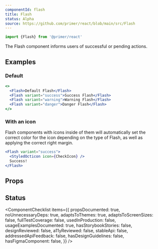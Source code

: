 ```yaml
---
componentId: flash
title: Flash
status: Alpha
source: https://github.com/primer/react/blob/main/src/Flash
---
```



```js
import {Flash} from '@primer/react'
```

The Flash component informs users of successful or pending actions.

## Examples

### Default

```jsx live
<>
  <Flash>Default Flash</Flash>
  <Flash variant="success">Success Flash</Flash>
  <Flash variant="warning">Warning Flash</Flash>
  <Flash variant="danger">Danger Flash</Flash>
</>
```

### With an icon

Flash components with icons inside of them will automatically set the correct color for the icon depending on the type of Flash, as well as applying the correct right margin.

```jsx live
<Flash variant="success">
  <StyledOcticon icon={CheckIcon} />
  Success!
</Flash>
```

## Props

<ComponentProps data={data} />

## Status

<ComponentChecklist
  items={{
    propsDocumented: true,
    noUnnecessaryDeps: true,
    adaptsToThemes: true,
    adaptsToScreenSizes: false,
    fullTestCoverage: false,
    usedInProduction: false,
    usageExamplesDocumented: true,
    hasStorybookStories: false,
    designReviewed: false,
    a11yReviewed: false,
    stableApi: false,
    addressedApiFeedback: false,
    hasDesignGuidelines: false,
    hasFigmaComponent: false,
  }}
/>
